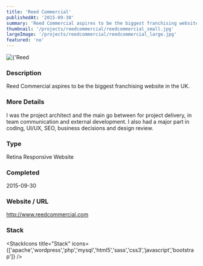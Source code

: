 ```yaml
---
title: 'Reed Commercial'
publishedAt: '2015-09-30'
summary: 'Reed Commercial aspires to be the biggest franchising website in the UK.'
thumbnail: '/projects/reedcommercial/reedcommercial_small.jpg'
largeImage: '/projects/reedcommercial/reedcommercial_large.jpg'
featured: 'no'
---
```


<div className="relative w-full h-[400px] sm:h-[600px] md:h-[760px] lg:h-[920px]">
  <Image
    alt={'Reed Commercial'}
    src={'/projects/reedcommercial/reedcommercial.jpg'}
    sizes="(max-width: 640px) 100%, 100%"
    fill={true}
    priority
    style={{
      objectFit: 'contain'
    }}
  />
</div>

### Description

Reed Commercial aspires to be the biggest franchising website in the UK.

### More Details

I was the project architect and the main go between for project delivery, in team communication and external development. I also had a major part in coding, UI/UX, SEO, business decisions and design review.

### Type

Retina Responsive Website


### Completed
2015-09-30

### Website / URL
http://www.reedcommercial.com


### Stack

<StackIcons
  title="Stack"
  icons={['apache','wordpress','php','mysql','html5','sass','css3','javascript','bootstrap']}
  />

